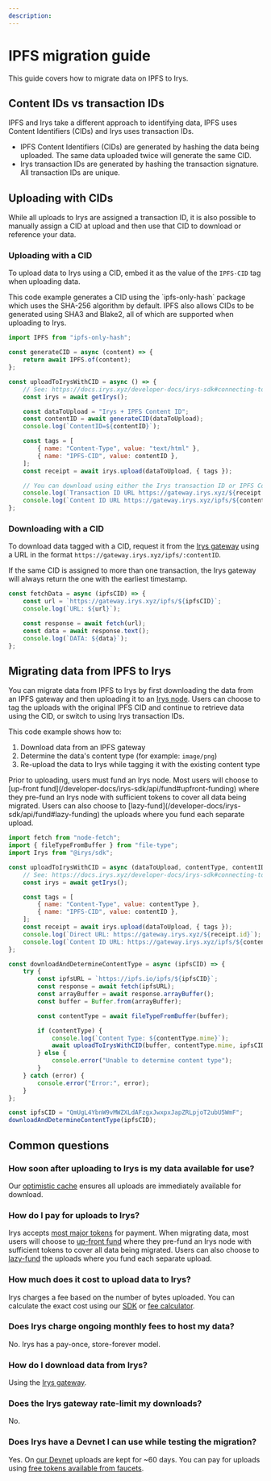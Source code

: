 ```yaml
---
description:
---
```



# IPFS migration guide

This guide covers how to migrate data on IPFS to Irys.

## Content IDs vs transaction IDs

IPFS and Irys take a different approach to identifying data, IPFS uses Content Identifiers (CIDs) and Irys uses transaction IDs.

-   IPFS Content Identifiers (CIDs) are generated by hashing the data being uploaded. The same data uploaded twice will generate the same CID.
-   Irys transaction IDs are generated by hashing the transaction signature. All transaction IDs are unique.

## Uploading with CIDs

While all uploads to Irys are assigned a transaction ID, it is also possible to manually assign a CID at upload and then use that CID to download or reference your data.

### Uploading with a CID

To upload data to Irys using a CID, embed it as the value of the `IPFS-CID` tag when uploading data.

<Callout type="info" emoji="ℹ️">
	This code example generates a CID using the `ipfs-only-hash` package which uses the SHA-256 algorithm by default.
	IPFS also allows CIDs to be generated using SHA3 and Blake2, all of which are supported when uploading to Irys.
</Callout>

```js
import IPFS from "ipfs-only-hash";

const generateCID = async (content) => {
	return await IPFS.of(content);
};

const uploadToIrysWithCID = async () => {
	// See: https://docs.irys.xyz/developer-docs/irys-sdk#connecting-to-a-node
	const irys = await getIrys();

	const dataToUpload = "Irys + IPFS Content ID";
	const contentID = await generateCID(dataToUpload);
	console.log(`ContentID=${contentID}`);

	const tags = [
		{ name: "Content-Type", value: "text/html" },
		{ name: "IPFS-CID", value: contentID },
	];
	const receipt = await irys.upload(dataToUpload, { tags });

	// You can download using either the Irys transaction ID or IPFS Content ID
	console.log(`Transaction ID URL https://gateway.irys.xyz/${receipt.id}`);
	console.log(`Content ID URL https://gateway.irys.xyz/ipfs/${contentID}`);
};
```

### Downloading with a CID

To download data tagged with a CID, request it from the [Irys gateway](/overview/gateways) using a URL in the format `https://gateway.irys.xyz/ipfs/:contentID`.

<Callout type="info" emoji="ℹ️">
	If the same CID is assigned to more than one transaction, the Irys gateway will always return the one with the
	earliest timestamp.
</Callout>

```js
const fetchData = async (ipfsCID) => {
	const url = `https://gateway.irys.xyz/ipfs/${ipfsCID}`;
	console.log(`URL: ${url}`);

	const response = await fetch(url);
	const data = await response.text();
	console.log(`DATA: ${data}`);
};
```

## Migrating data from IPFS to Irys

You can migrate data from IPFS to Irys by first downloading the data from an IPFS gateway and then uploading it to an [Irys node](/overview/nodes). Users can choose to tag the uploads with the original IPFS CID and continue to retrieve data using the CID, or switch to using Irys transaction IDs.

This code example shows how to:

1. Download data from an IPFS gateway
2. Determine the data's content type (for example: `image/png`)
3. Re-upload the data to Irys while tagging it with the existing content type

<Callout type="info" emoji="ℹ️">
	Prior to uploading, users must fund an Irys node. Most users will choose to [up-front
	fund](/developer-docs/irys-sdk/api/fund#upfront-funding) where they pre-fund an Irys node with sufficient tokens to
	cover all data being migrated. Users can also choose to [lazy-fund](/developer-docs/irys-sdk/api/fund#lazy-funding)
	the uploads where you fund each separate upload.
</Callout>

```js
import fetch from "node-fetch";
import { fileTypeFromBuffer } from "file-type";
import Irys from "@irys/sdk";

const uploadToIrysWithCID = async (dataToUpload, contentType, contentID) => {
	// See: https://docs.irys.xyz/developer-docs/irys-sdk#connecting-to-a-node
	const irys = await getIrys();

	const tags = [
		{ name: "Content-Type", value: contentType },
		{ name: "IPFS-CID", value: contentID },
	];
	const receipt = await irys.upload(dataToUpload, { tags });
	console.log(`Direct URL: https://gateway.irys.xyz/${receipt.id}`);
	console.log(`Content ID URL: https://gateway.irys.xyz/ipfs/${contentID}`);
};

const downloadAndDetermineContentType = async (ipfsCID) => {
	try {
		const ipfsURL = `https://ipfs.io/ipfs/${ipfsCID}`;
		const response = await fetch(ipfsURL);
		const arrayBuffer = await response.arrayBuffer();
		const buffer = Buffer.from(arrayBuffer);

		const contentType = await fileTypeFromBuffer(buffer);

		if (contentType) {
			console.log(`Content Type: ${contentType.mime}`);
			await uploadToIrysWithCID(buffer, contentType.mime, ipfsCID);
		} else {
			console.error("Unable to determine content type");
		}
	} catch (error) {
		console.error("Error:", error);
	}
};

const ipfsCID = "QmUgL4YbnW9vMWZXLdAFzgxJwxpxJapZRLpjoT2ubU5WmF";
downloadAndDetermineContentType(ipfsCID);
```

## Common questions

### How soon after uploading to Irys is my data available for use?

Our [optimistic cache](/learn/optimistic-cache) ensures all uploads are immediately available for download.

### How do I pay for uploads to Irys?

Irys accepts [most major tokens](/overview/supported-tokens) for payment. When migrating data, most users will choose to [up-front fund](/developer-docs/irys-sdk/api/fund#upfront-funding) where they pre-fund an Irys node with sufficient tokens to cover all data being migrated. Users can also choose to [lazy-fund](/developer-docs/irys-sdk/api/fund#lazy-funding) the uploads where you fund each separate upload.

### How much does it cost to upload data to Irys?

Irys charges a fee based on the number of bytes uploaded. You can calculate the exact cost using our [SDK](/developer-docs/irys-sdk/api/getPrice) or [fee calculator](/overview/cost-to-upload).

### Does Irys charge ongoing monthly fees to host my data?

No. Irys has a pay-once, store-forever model.

### How do I download data from Irys?

Using the [Irys gateway](/overview/gateways).

### Does the Irys gateway rate-limit my downloads?

No.

### Does Irys have a Devnet I can use while testing the migration?

Yes. On [our Devnet](/developer-docs/using-devnet) uploads are kept for ~60 days. You can pay for uploads using [free tokens available from faucets](/overview/supported-tokens#devnet-tokens).
